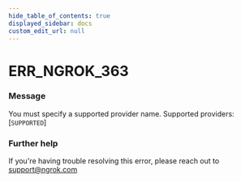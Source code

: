 ```yaml
---
hide_table_of_contents: true
displayed_sidebar: docs
custom_edit_url: null
---
```



# ERR_NGROK_363

### Message
You must specify a supported provider name. Supported providers: [`SUPPORTED`]

### Further help
If you're having trouble resolving this error, please reach out to [support@ngrok.com](mailto:support@ngrok.com?subject=Help%20with%20ERR_NGROK_363)


<ErrorDetails error='err_ngrok_363' />
